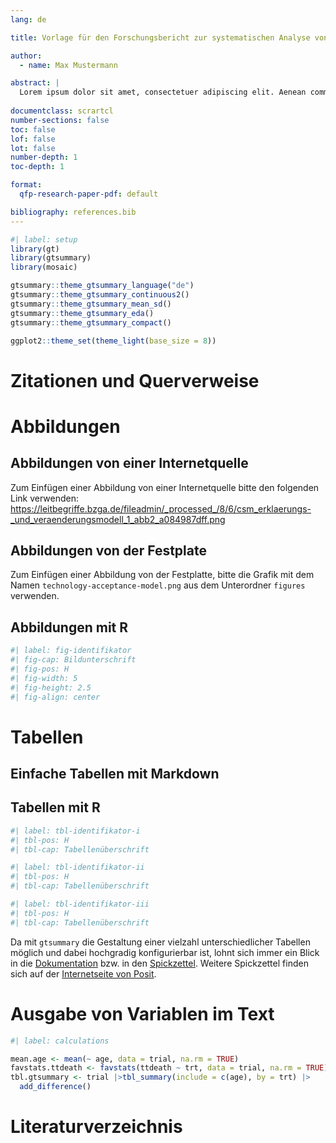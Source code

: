```yaml
---
lang: de

title: Vorlage für den Forschungsbericht zur systematischen Analyse von Forschungsergebnissen

author: 
  - name: Max Mustermann

abstract: |
  Lorem ipsum dolor sit amet, consectetuer adipiscing elit. Aenean commodo ligula eget dolor. Aenean massa. Cum sociis natoque penatibus et magnis dis parturient montes, nascetur ridiculus mus. Donec quam felis, ultricies nec, pellentesque eu, pretium quis, sem. Nulla consequat massa quis enim. Donec pede justo, fringilla vel, aliquet nec, vulputate eget, arcu. In enim justo, rhoncus ut, imperdiet a, venenatis vitae, justo. Nullam dictum felis eu pede mollis pretium.
  
documentclass: scrartcl
number-sections: false
toc: false
lof: false
lot: false
number-depth: 1
toc-depth: 1

format:
  qfp-research-paper-pdf: default

bibliography: references.bib
---
```


```r
#| label: setup
library(gt)
library(gtsummary)
library(mosaic)

gtsummary::theme_gtsummary_language("de")
gtsummary::theme_gtsummary_continuous2()
gtsummary::theme_gtsummary_mean_sd()
gtsummary::theme_gtsummary_eda()
gtsummary::theme_gtsummary_compact()

ggplot2::theme_set(theme_light(base_size = 8))
```

# Zitationen und Querverweise

# Abbildungen

## Abbildungen von einer Internetquelle

Zum Einfügen einer Abbildung von einer Internetquelle bitte den folgenden Link verwenden: <https://leitbegriffe.bzga.de/fileadmin/_processed_/8/6/csm_erklaerungs-_und_veraenderungsmodell_1_abb2_a084987dff.png>

## Abbildungen von der Festplate

Zum Einfügen einer Abbildung von der Festplatte, bitte die Grafik mit dem Namen `technology-acceptance-model.png` aus dem Unterordner `figures` verwenden.

## Abbildungen mit R

```r
#| label: fig-identifikator
#| fig-cap: Bildunterschrift
#| fig-pos: H
#| fig-width: 5
#| fig-height: 2.5
#| fig-align: center


```

# Tabellen

## Einfache Tabellen mit Markdown

## Tabellen mit R

```r
#| label: tbl-identifikator-i
#| tbl-pos: H
#| tbl-cap: Tabellenüberschrift


```

```r
#| label: tbl-identifikator-ii
#| tbl-pos: H
#| tbl-cap: Tabellenüberschrift


```

```r
#| label: tbl-identifikator-iii
#| tbl-pos: H
#| tbl-cap: Tabellenüberschrift


```

Da mit `gtsummary` die Gestaltung einer vielzahl unterschiedlicher Tabellen möglich und dabei hochgradig konfigurierbar ist, lohnt sich immer ein Blick in die [Dokumentation](https://www.danieldsjoberg.com/gtsummary/index.html) bzw. in den [Spickzettel](https://raw.githubusercontent.com/rstudio/cheatsheets/main/gtsummary.pdf). Weitere Spickzettel finden sich auf der [Internetseite von Posit](https://posit.co/resources/cheatsheets/).

# Ausgabe von Variablen im Text

```r
#| label: calculations

mean.age <- mean(~ age, data = trial, na.rm = TRUE)
favstats.ttdeath <- favstats(ttdeath ~ trt, data = trial, na.rm = TRUE)
tbl.gtsummary <- trial |>tbl_summary(include = c(age), by = trt) |>
  add_difference()
```

# Literaturverzeichnis
